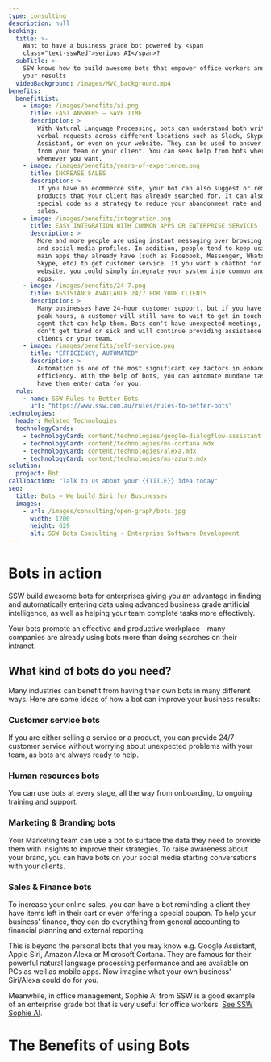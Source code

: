 ```yaml
---
type: consulting
description: null
booking:
  title: >-
    Want to have a business grade bot powered by <span
    class="text-sswRed">serious AI</span>?
  subTitle: >-
    SSW knows how to build awesome bots that empower office workers and improve
    your results
  videoBackground: /images/MVC_background.mp4
benefits:
  benefitList:
    - image: /images/benefits/ai.png
      title: FAST ANSWERS – SAVE TIME
      description: >
        With Natural Language Processing, bots can understand both written and
        verbal requests across different locations such as Slack, Skype, Google
        Assistant, or even on your website. They can be used to answer questions
        from your team or your client. You can seek help from bots wherever and
        whenever you want.
    - image: /images/benefits/years-of-experience.png
      title: INCREASE SALES
      description: >
        If you have an ecommerce site, your bot can also suggest or remember
        products that your client has already searched for. It can also offer a
        special code as a strategy to reduce your abandonment rate and increase
        sales.
    - image: /images/benefits/integration.png
      title: EASY INTEGRATION WITH COMMON APPS OR ENTERPRISE SERVICES
      description: >
        More and more people are using instant messaging over browsing websites
        and social media profiles. In addition, people tend to keep using the
        main apps they already have (such as Facebook, Messenger, WhatsApp,
        Skype, etc) to get customer service. If you want a chatbot for your
        website, you could simply integrate your system into common and existing
        apps.
    - image: /images/benefits/24-7.png
      title: ASSISTANCE AVAILABLE 24/7 FOR YOUR CLIENTS
      description: >
        Many businesses have 24-hour customer support, but if you have certain
        peak hours, a customer will still have to wait to get in touch with an
        agent that can help them. Bots don't have unexpected meetings, they
        don't get tired or sick and will continue providing assistance to your
        clients or your team.
    - image: /images/benefits/self-service.png
      title: "EFFICIENCY, AUTOMATED"
      description: >
        Automation is one of the most significant key factors in enhancing work
        efficiency. With the help of bots, you can automate mundane tasks and
        have them enter data for you.
  rule:
    - name: SSW Rules to Better Bots
      url: "https://www.ssw.com.au/rules/rules-to-better-bots"
technologies:
  header: Related Technologies
  technologyCards:
    - technologyCard: content/technologies/google-dialogflow-assistant.mdx
    - technologyCard: content/technologies/ms-cortana.mdx
    - technologyCard: content/technologies/alexa.mdx
    - technologyCard: content/technologies/ms-azure.mdx
solution:
  project: Bot
callToAction: "Talk to us about your {{TITLE}} idea today"
seo:
  title: Bots – We build Siri for Businesses
  images:
    - url: /images/consulting/open-graph/bots.jpg
      width: 1200
      height: 629
      alt: SSW Bots Consulting - Enterprise Software Development
---
```


# **Bots** in action

<VideoEmbed url="https://www.youtube.com/watch?v=G_v5B_gYceM" />

SSW build awesome bots for enterprises giving you an advantage in finding and automatically entering data using advanced business grade artificial intelligence, as well as helping your team complete tasks more effectively.

Your bots promote an effective and productive workplace - many companies are already using bots more than doing searches on their intranet.

## What kind of bots do you need?

Many industries can benefit from having their own bots in many different ways. Here are some ideas of how a bot can improve your business results:

### Customer service bots

If you are either selling a service or a product, you can provide 24/7 customer service without worrying about unexpected problems with your team, as bots are always ready to help.

### Human resources bots

You can use bots at every stage, all the way from onboarding, to ongoing training and support.

### Marketing & Branding bots

Your Marketing team can use a bot to surface the data they need to provide them with insights to improve their strategies. To raise awareness about your brand, you can have bots on your social media starting conversations with your clients.

### Sales & Finance bots

To increase your online sales, you can have a bot reminding a client they have items left in their cart or even offering a special coupon. To help your business’ finance, they can do everything from general accounting to financial planning and external reporting.

This is beyond the personal bots that you may know e.g. Google Assistant, Apple Siri, Amazon Alexa or Microsoft Cortana. They are famous for their powerful natural language processing performance and are available on PCs as well as mobile apps.
Now imagine what your own business' Siri/Alexa could do for you.

<VideoEmbed url="https://www.youtube.com/watch?v=1k3JKcf35vI" />

Meanwhile, in office management, Sophie AI from SSW is a good example of an enterprise grade bot that is very useful for office workers. [See SSW Sophie AI](https://sswsophie.com/).

# The Benefits of using **Bots**
